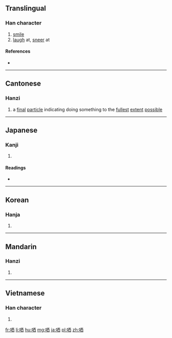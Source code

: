 ==Translingual==

===Han character===
{{Han char|rn=30|rad=口|as=06|sn=9|four=6106<sub>0</sub>|canj=口一金田 (RMCW)|ids=⿰[[口]][[西]]}}

# [[smile]]
# [[laugh]] at, [[sneer]] at

====References====
* {{Han ref|kx=0188.140|dkj=03583|dj=0408.020|hdz=10613.050|uh=54C2|ud=21698|bh=AB7B|bd=43899}}

----

==Cantonese==

===Hanzi===
{{yue-hanzi|jyut=|y=chan2}}

# a [[final]] [[particle]] indicating doing something to the [[fullest]] [[extent]] [[possible]]

----

==Japanese==

===Kanji===
{{ja-kanji|grade=|rs=口06}}

# {{defn|lang=ja|sort=口06}}

====Readings====
* {{ja-readings|on=[[しん]] (shin)|kun=[[わらう]] (warau)}}

----

==Korean==

===Hanja===
{{ko-hanja|hangeul=신|rv=sin|mr=sin}}

# {{defn|lang=ko|sort=口06}}

----

==Mandarin==

===Hanzi===
{{cmn-hanzi|pin=[[shěn]] ([[shen3]])|wg=shen<sup>3</sup>}}

# {{defn|lang=cmn|sort=口06}}

----

==Vietnamese==

===Han character===
{{vi-hantu|[[thẩn]]|rs=口06}}

# {{defn|lang=vi|sort=口06}}

[[fr:哂]]
[[li:哂]]
[[hu:哂]]
[[mg:哂]]
[[ja:哂]]
[[pl:哂]]
[[zh:哂]]